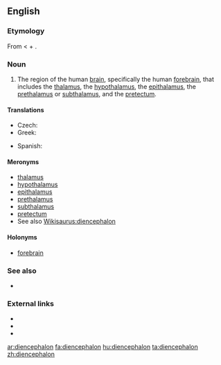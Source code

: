 ==English==

===Etymology===
From {{etyl|NL.}} < {{etyl|grc}} {{term|lang=grc|διά||through}} + {{term|lang=grc|ἐγκέφαλος||brain}}.

===Noun===
{{en-noun|pl=diencephalons|pl2=diencephala}}

# {{neuroanatomy}} The region of the human [[brain]], specifically the human [[forebrain]], that includes the [[thalamus]], the [[hypothalamus]], the [[epithalamus]], the [[prethalamus]] or [[subthalamus]], and the [[pretectum]].

====Translations====
{{trans-top|region of the human brain}}
* Czech: {{t|cs|mezimozek|m}}
* Greek: {{t|el|διεγκέφαλος|m|tr=δienkéfalos|sc=Grek}}
{{trans-mid}}
*Spanish: {{t|es|diencéfalo|m}}
{{trans-bottom}}

====Meronyms====
* [[thalamus]]
* [[hypothalamus]]
* [[epithalamus]]
* [[prethalamus]]
* [[subthalamus]]
* [[pretectum]]
* See also [[Wikisaurus:diencephalon]]

====Holonyms====
* [[forebrain]]

===See also===
* {{pedialite}}

===External links===
* {{R:Webster 1913}}
* {{R:Century 1911}}
* {{R:OneLook}}

[[ar:diencephalon]]
[[fa:diencephalon]]
[[hu:diencephalon]]
[[ta:diencephalon]]
[[zh:diencephalon]]